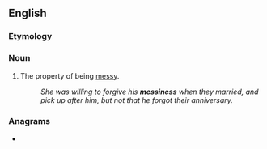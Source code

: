 ==English==

===Etymology===
{{suffix|en|messy|ness}}

===Noun===
{{en-noun|~|es}}

# The property of being [[messy]].
#: ''She was willing to forgive his '''messiness''' when they married, and pick up after him, but not that he forgot their anniversary.''

===Anagrams===
* {{anagrams|en|Essenisms|missenses}}